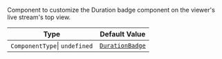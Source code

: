 Component to customize the Duration badge component on the viewer's live stream's top view.

| Type                          | Default Value                                                                                                                                                     |
| ----------------------------- | ----------------------------------------------------------------------------------------------------------------------------------------------------------------- |
| `ComponentType`\| `undefined` | [`DurationBadge`](https://github.com/GetStream/stream-video-js/blob/main/packages/react-native-sdk/src/components/Livestream/LivestreamTopView/DurationBadge.tsx) |
